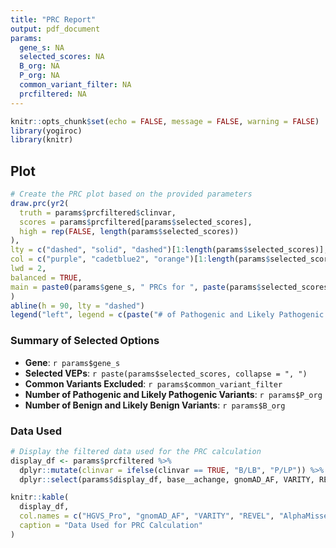 ```yaml
---
title: "PRC Report"
output: pdf_document
params:
  gene_s: NA
  selected_scores: NA
  B_org: NA
  P_org: NA
  common_variant_filter: NA
  prcfiltered: NA
---
```


```r
knitr::opts_chunk$set(echo = FALSE, message = FALSE, warning = FALSE)
library(yogiroc)
library(knitr)
```

## Plot

```r
# Create the PRC plot based on the provided parameters
draw.prc(yr2(
  truth = params$prcfiltered$clinvar, 
  scores = params$prcfiltered[params$selected_scores], 
  high = rep(FALSE, length(params$selected_scores))
), 
lty = c("dashed", "solid", "dashed")[1:length(params$selected_scores)], 
col = c("purple", "cadetblue2", "orange")[1:length(params$selected_scores)], 
lwd = 2, 
balanced = TRUE, 
main = paste0(params$gene_s, " PRCs for ", paste(params$selected_scores, collapse = ", "))
)
abline(h = 90, lty = "dashed")
legend("left", legend = c(paste("# of Pathogenic and Likely Pathogenic:", params$P_org), paste("# of Benign and Likely Benign:", params$B_org)), pch = 15, bty = "n")

```


### Summary of Selected Options

- **Gene**: `r params$gene_s`
- **Selected VEPs**: `r paste(params$selected_scores, collapse = ", ")`
- **Common Variants Excluded**: `r params$common_variant_filter`
- **Number of Pathogenic and Likely Pathogenic Variants**: `r params$P_org`
- **Number of Benign and Likely Benign Variants**: `r params$B_org`

### Data Used

```r
# Display the filtered data used for the PRC calculation
display_df <- params$prcfiltered %>%
  dplyr::mutate(clinvar = ifelse(clinvar == TRUE, "B/LB", "P/LP")) %>%
  dplyr::select(params$display_df, base__achange, gnomAD_AF, VARITY, REVEL, AlphaMissense, clinvar, stars)

knitr::kable(
  display_df, 
  col.names = c("HGVS_Pro", "gnomAD_AF", "VARITY", "REVEL", "AlphaMissense", "ClinVar", "Stars"),
  caption = "Data Used for PRC Calculation"
)
```


